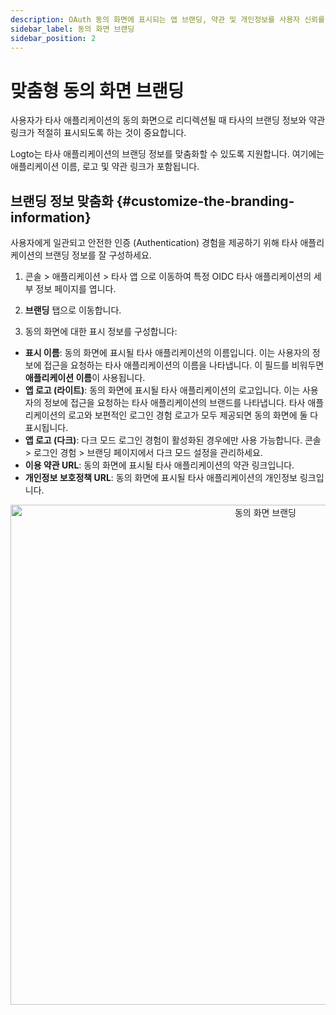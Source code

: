 ```yaml
---
description: OAuth 동의 화면에 표시되는 앱 브랜딩, 약관 및 개인정보를 사용자 신뢰를 구축하고 인가를 개선하기 위해 맞춤화하세요.
sidebar_label: 동의 화면 브랜딩
sidebar_position: 2
---
```


# 맞춤형 동의 화면 브랜딩

사용자가 타사 애플리케이션의 동의 화면으로 리디렉션될 때 타사의 브랜딩 정보와 약관 링크가 적절히 표시되도록 하는 것이 중요합니다.

Logto는 타사 애플리케이션의 브랜딩 정보를 맞춤화할 수 있도록 지원합니다. 여기에는 애플리케이션 이름, 로고 및 약관 링크가 포함됩니다.

## 브랜딩 정보 맞춤화 \{#customize-the-branding-information}

사용자에게 일관되고 안전한 인증 (Authentication) 경험을 제공하기 위해 타사 애플리케이션의 브랜딩 정보를 잘 구성하세요.

1. <CloudLink to="/applications/third-party-applications">콘솔 > 애플리케이션 > 타사 앱</CloudLink>
   으로 이동하여 특정 OIDC 타사 애플리케이션의 세부 정보 페이지를 엽니다.

2. **브랜딩** 탭으로 이동합니다.

3. 동의 화면에 대한 표시 정보를 구성합니다:

- **표시 이름**: 동의 화면에 표시될 타사 애플리케이션의 이름입니다. 이는 사용자의 정보에 접근을 요청하는 타사 애플리케이션의 이름을 나타냅니다. 이 필드를 비워두면 **애플리케이션 이름**이 사용됩니다.
- **앱 로고 (라이트)**: 동의 화면에 표시될 타사 애플리케이션의 로고입니다. 이는 사용자의 정보에 접근을 요청하는 타사 애플리케이션의 브랜드를 나타냅니다. 타사 애플리케이션의 로고와 보편적인 로그인 경험 로고가 모두 제공되면 동의 화면에 둘 다 표시됩니다.
- **앱 로고 (다크)**: 다크 모드 로그인 경험이 활성화된 경우에만 사용 가능합니다. <CloudLink to="/sign-in-experience/branding">콘솔 > 로그인 경험 > 브랜딩</CloudLink> 페이지에서 다크 모드 설정을 관리하세요.
- **이용 약관 URL**: 동의 화면에 표시될 타사 애플리케이션의 약관 링크입니다.
- **개인정보 보호정책 URL**: 동의 화면에 표시될 타사 애플리케이션의 개인정보 링크입니다.

<center>
  <img src="/img/assets/consent-screen-branding.webp" alt="동의 화면 브랜딩" width="800" />
</center>
